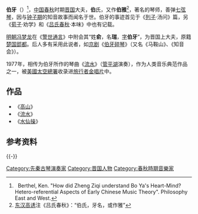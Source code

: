 {{先秦人物信息框
|名称=伯牙 
|图像=[[File:Boya.JPG|280px]]
|图说=颐和园长廊绘画：子期听琴。图中弹琴人为伯牙
|别称=伯雅
|姓=
|氏=伯
|名=牙
|字=
|別名=
|别字=
|谥號=
|时代=[[春秋时期|春秋时期]]
|国家=[[晋国|晋国]]|身份=|官位=大夫
|爵位=
|出生日期=
|出生地点=
|逝世日期=
|逝世地点=
|在位年代=
|父=
|母=
|正妻=
|妾=
|夫=
|子女=
|太子=
|都城=
|居所=
|墓葬=
|著作=
}}
'''伯牙'''（{{bd|公元前387年 ||公元前299年||catIdx=B伯}}）<ref> 
Berthel, Ken. "How did Zheng Ziqi understand Bo Ya's Heart-Mind? Hetero-referential Aspects of Early Chinese Music Theory". Philosophy East and West.</ref>，[[中国|中国]][[春秋时期|春秋]]时期[[晋国|晋国]]大夫，'''伯'''氏，又作'''伯雅'''<ref>[[东汉|东汉]][[高诱|高诱]]注《吕氏春秋》：“伯氏，牙名，或作雅”</ref>，著名的琴师，善弹[[七弦琴|七弦琴]]，因与[[钟子期|钟子期]]的知音故事而闻名于世。伯牙的事迹首见于《[[列子|列子]]·汤问》篇，另《[[荀子|荀子]]·劝学》和《[[吕氏春秋|吕氏春秋]]·本味》中也有记载。

[[明朝|明朝]][[冯梦龙|冯梦龙]]在《[[警世通言|警世通言]]》中附会其“姓'''俞'''，名'''瑞'''，[[表字|字]]'''伯牙'''”，为晋国上大夫，原籍[[楚国|楚国]][[郢|郢都]]。后人多有采用此说者，如[[京剧|京剧]]《[[伯牙碎琴|伯牙碎琴]]》（又名《马鞍山》、《知音会》）。

1977年，相传为伯牙所作的琴曲《[[流水_(古琴曲)|流水]]》（[[管平湖|管平湖]]演奏），作为人类音乐典范作品之一，被[[美國太空總署|美國太空總署]]收录进[[旅行者金唱片|旅行者金唱片]]中。

==作品==
* 《[[高山_(古琴曲)|高山]]》
* 《[[流水_(古琴曲)|流水]]》
* 《[[水仙操|水仙操]]》

==参考资料==
{{reflist}}

{{古琴}}
{{-}}
{{八拜之交}}

[[Category:先秦古琴演奏家|Category:先秦古琴演奏家]]
[[Category:晋国人物|Category:晋国人物]]
[[Category:春秋時期音樂家|Category:春秋時期音樂家]]